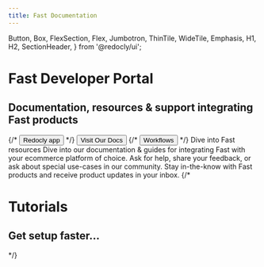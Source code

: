 ```yaml
---
title: Fast Documentation
---
```



  Button,
  Box,
  FlexSection,
  Flex,
  Jumbotron,
  ThinTile,
  WideTile,
  Emphasis,
  H1,
  H2,
  SectionHeader,
} from '@redocly/ui';




<Jumbotron>
  <NavBar location={props.location} standalone={false} />
  <H1>Fast Developer Portal</H1>
  <H2>Documentation, resources & support integrating Fast products</H2>
  <Flex p={20} justifyContent="center">
    {/* <Button inversed large to="https://app.redoc.ly">
      Redocly app
    </Button> */}
    <Button inversed transparent large to="developer-portal/index.md">
      Visit Our Docs
    </Button>
    {/* <Button inversed transparent large>
      Workflows
    </Button> */}
  </Flex>
</Jumbotron>
<Box my={25}>
  <SectionHeader>
    Dive into <Emphasis> Fast </Emphasis> resources
  </SectionHeader>
  <FlexSection justifyContent="space-around" flexWrap="wrap">
      <ThinTile to="developer-portal/index.md" header="Docs & Guides">
        Dive into our documentation & guides for integrating Fast with your ecommerce platform of choice. 
    </ThinTile>
    <ThinTile to="https://community.fastdevs.co" header="Community">
        Ask for help, share your feedback, or ask about special use-cases in our community.
    </ThinTile>
    <ThinTile to="https://updates.fastdevs.co/" header="Product Updates">
        Stay in-the-know with Fast products and receive product updates in your inbox.
    </ThinTile>
  </FlexSection>
  {/* <Jumbotron parallaxEffect bgImage={icon1}>
    <H1>Tutorials</H1>
    <H2>Get setup faster...</H2>
  </Jumbotron> */}
</Box>

